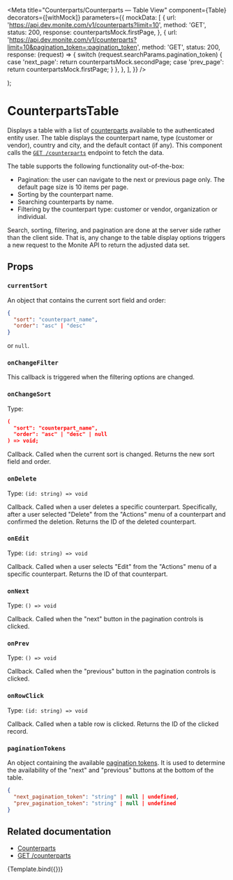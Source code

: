 
<Meta
  title="Counterparts/Counterparts — Table View"
  component={Table}
  decorators={[withMock]}
  parameters={{
    mockData: [
      {
        url: 'https://api.dev.monite.com/v1/counterparts?limit=10',
        method: 'GET',
        status: 200,
        response: counterpartsMock.firstPage,
      },
      {
        url: 'https://api.dev.monite.com/v1/counterparts?limit=10&pagination_token=:pagination_token',
        method: 'GET',
        status: 200,
        response: (request) => {
          switch (request.searchParams.pagination_token) {
            case 'next_page':
              return counterpartsMock.secondPage;
            case 'prev_page':
              return counterpartsMock.firstPage;
          }
        },
      },
    ],
  }}
/>

  <div style={{ display: 'flex', height: 600 }}>
    <Table {...args} />
  </div>
);


# CounterpartsTable

Displays a table with a list of [counterparts](https://docs.monite.com/docs/manage-counterparts) available to the authenticated entity user.
The table displays the counterpart name, type (customer or vendor), country and city, and the default contact (if any).
This component calls the [`GET /counterparts`](https://docs.monite.com/reference/get_counterparts_v1_counterparts_get) endpoint to fetch the data.

The table supports the following functionality out-of-the-box:
* Pagination: the user can navigate to the next or previous page only. The default page size is 10 items per page.
* Sorting by the counterpart name.
* Searching counterparts by name.
* Filtering by the counterpart type: customer or vendor, organization or individual.

Search, sorting, filtering, and pagination are done at the server side rather than the client side.
That is, any change to the table display options triggers a new request to the Monite API to return the adjusted data set.

## Props

### `currentSort`

An object that contains the current sort field and order:
```json
{
  "sort": "counterpart_name",
  "order": "asc" | "desc"
}
```
or `null`.

### `onChangeFilter`
This callback is triggered when the filtering options are changed.

### `onChangeSort`

Type:
```json
(
  "sort": "counterpart_name",
  "order": "asc" | "desc" | null
) => void;
```

Callback. Called when the current sort is changed. Returns the new sort field and order.

### `onDelete`
Type: `(id: string) => void`

Callback. Called when a user deletes a specific counterpart.
Specifically, after a user selected "Delete" from the "Actions" menu of a counterpart and confirmed the deletion.
Returns the ID of the deleted counterpart.

### `onEdit`
Type: `(id: string) => void`

Callback. Called when a user selects "Edit" from the "Actions" menu of a specific counterpart. Returns the ID of that counterpart.

### `onNext`
Type: `() => void`

Callback. Called when the "next" button in the pagination controls is clicked.

### `onPrev`
Type: `() => void`

Callback. Called when the "previous" button in the pagination controls is clicked.

### `onRowClick`
Type: `(id: string) => void`

Callback. Called when a table row is clicked. Returns the ID of the clicked record.

### `paginationTokens`

An object containing the available [pagination tokens](https://docs.monite.com/reference/getting-started-with-monite-api#pagination-sorting-and-filtering).
It is used to determine the availability of the "next" and "previous" buttons at the bottom of the table.

```json
{
  "next_pagination_token": "string" | null | undefined,
  "prev_pagination_token": "string" | null | undefined
}
```

## Related documentation
* [Counterparts](https://docs.monite.com/docs/manage-counterparts)
* [GET /counterparts](https://docs.monite.com/reference/get_payables_v1_payables_get)


<Canvas>
  <Story
    name="Default"
    args={{
      onEdit: action('onEdit'),
      onDelete: action('onDelete'),
      onRowClick: action('onRowClick'),
      onChangeSort: action('onChangeSort'),
      onChangeFilter: action('onChangeFilter'),
    }}
  >
    {Template.bind({})}
  </Story>
</Canvas>
